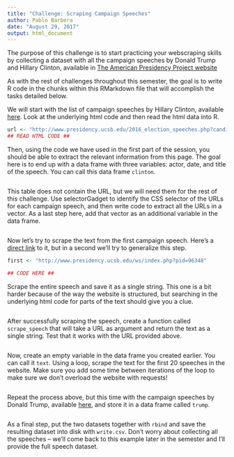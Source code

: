 ```yaml
---
title: "Challenge: Scraping Campaign Speeches"
author: Pablo Barbera
date: "August 29, 2017"
output: html_document
---
```


The purpose of this challenge is to start practicing your webscraping skills by collecting a dataset with all the campaign speeches by Donald Trump and Hillary Clinton, available in [The American Presidency Project website](http://www.presidency.ucsb.edu/index.php)

As with the rest of challenges throughout this semester, the goal is to write R code in the chunks within this RMarkdown file that will accomplish the tasks detailed below.

We will start with the list of campaign speeches by Hillary Clinton, available [here](http://www.presidency.ucsb.edu/2016_election_speeches.php?candidate=70&campaign=2016CLINTON&doctype=5000). Look at the underlying html code and then read the html data into R.

```r
url <- "http://www.presidency.ucsb.edu/2016_election_speeches.php?candidate=70&campaign=2016CLINTON&doctype=5000"
## READ HTML CODE ##

```

Then, using the code we have used in the first part of the session, you should be able to extract the relevant information from this page. The goal here is to end up with a data frame with three variables: actor, date, and title of the speech. You can call this data frame `clinton`.

```r

```

This table does not contain the URL, but we will need them for the rest of this challenge. Use selectorGadget to identify the CSS selector of the URLs for each campaign speech, and then write code to extract all the URLs in a vector. As a last step here, add that vector as an additional variable in the data frame.

```r

```

Now let's try to scrape the text from the first campaign speech. Here's a [direct link](http://www.presidency.ucsb.edu/ws/index.php?pid=96348) to it, but in a second we'll try to generalize this step.

```r
first <- "http://www.presidency.ucsb.edu/ws/index.php?pid=96348"

## CODE HERE ##

```

Scrape the entire speech and save it as a single string. This one is a bit harder because of the way the website is structured, but searching in the underlying html code for parts of the text should give you a clue.

```r

```

After successfully scraping the speech, create a function called `scrape_speech` that will take a URL as argument and return the text as a single string. Test that it works with the URL provided above.


```r


```

Now, create an empty variable in the data frame you created earlier. You can call it `text`. Using a loop, scrape the text for the first 20 speeches in the website. Make sure you add some time between iterations of the loop to make sure we don't overload the website with requests!


```r

```

Repeat the process above, but this time with the campaign speeches by Donald Trump, available [here](http://www.presidency.ucsb.edu/2016_election_speeches.php?candidate=45&campaign=2016TRUMP&doctype=5000), and store it in a data frame called `trump`.

```r


```

As a final step, put the two datasets together with `rbind` and save the resulting dataset into disk with `write.csv`. Don't worry about collecting all the speeches -- we'll come back to this example later in the semester and I'll provide the full speech dataset.


```r


```






